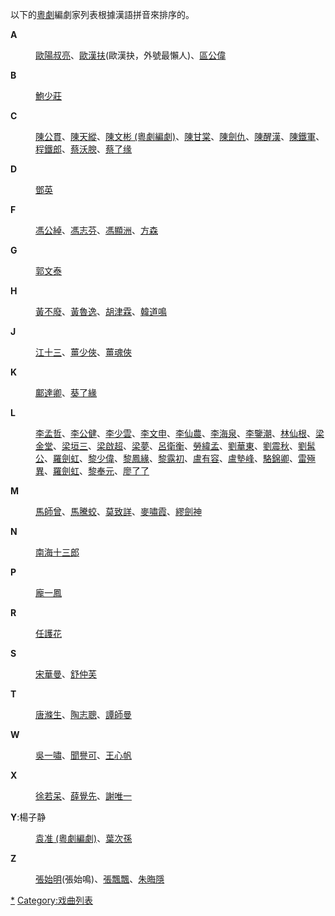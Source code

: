 以下的[[粵劇|粵劇]]編劇家列表根據漢語拼音來排序的。

'''A'''
: [[歐陽叔亮|歐陽叔亮]]、[[歐漢扶|歐漢扶]](歐漢抉，外號最懶人)、[[區公偉|區公偉]]
'''B'''
: [[鮑少莊|鮑少莊]]
'''C'''
: [[陳公貫|陳公貫]]、[[陳天縱|陳天縱]]、[[陳文彬_(粵劇編劇)|陳文彬 (粵劇編劇)]]、[[陳甘棠|陳甘棠]]、[[陳劍仇|陳劍仇]]、[[陳醒漢|陳醒漢]]、[[陳鐵軍|陳鐵軍]]、[[程鐵郎|程鐵郎]]、[[蔡沃腴|蔡沃腴]]、[[蔡了缘|蔡了缘]]

'''D'''
: [[鄧英|鄧英]]

'''F'''
: [[馮公綽|馮公綽]]、[[馮志芬|馮志芬]]、[[馮顯洲|馮顯洲]]、[[方森|方森]]

'''G'''
: [[郭文泰|郭文泰]]
'''H'''
: [[黃不廢|黃不廢]]、[[黃魯逸|黃魯逸]]、[[胡津霖|胡津霖]]、[[韓道鳴|韓道鳴]]
'''J'''
: [[江十三|江十三]]、[[薑少俠|薑少俠]]、[[薑魂俠|薑魂俠]]
'''K'''
: [[鄺達卿|鄺達卿]]、[[葵了緣|葵了緣]]

'''L'''
: [[李孟哲|李孟哲]]、[[李公健|李公健]]、[[李少雲|李少雲]]、[[李文申|李文申]]、[[李仙農|李仙農]]、[[李海泉|李海泉]]、[[李鑒潮|李鑒潮]]、[[林仙根|林仙根]]、[[梁金堂|梁金堂]]、[[梁垣三|梁垣三]]、[[梁啟超|梁啟超]]、[[梁夢|梁夢]]、[[呂衛衡|呂衛衡]]、[[勞緯孟|勞緯孟]]、[[劉華東|劉華東]]、[[劉震秋|劉震秋]]、[[劉髯公|劉髯公]]、[[羅劍虹|羅劍虹]]、[[黎少偉|黎少偉]]、[[黎鳳緣|黎鳳緣]]、[[黎露初|黎露初]]、[[盧有容|盧有容]]、[[盧墊峰|盧墊峰]]、[[駱錦卿|駱錦卿]]、[[雷殛異|雷殛異]]、[[羅劍虹|羅劍虹]]、[[黎奉元|黎奉元]]、[[廖了了|廖了了]]

'''M'''
: [[馬師曾|馬師曾]]、[[馬騰蛟|馬騰蛟]]、[[莫致詳|莫致詳]]、[[麥嘯霞|麥嘯霞]]、[[繆劍神|繆劍神]]

'''N'''
:[[南海十三郎|南海十三郎]]

'''P'''
: [[龐一鳳|龐一鳳]]

'''R'''
: [[任護花|任護花]]
'''S'''
: [[宋華曼|宋華曼]]、[[舒仲芙|舒仲芙]]

'''T'''
: [[唐滌生|唐滌生]]、[[陶志聰|陶志聰]]、[[譚師曼|譚師曼]]
'''W'''
: [[吳一嘯|吳一嘯]]、[[聞譽可|聞譽可]]、[[王心帆|王心帆]]
'''X'''
: [[徐若呆|徐若呆]]、[[薛覺先|薛覺先]]、[[謝唯一|謝唯一]]
'''Y''':楊子静

: [[袁准_(粵劇編劇)|袁准 (粵劇編劇)]]、[[葉次孫|葉次孫]]
'''Z'''
: [[張始明|張始明]](張始鳴)、[[張飄飄|張飄飄]]、[[朱晦隱|朱晦隱]]

[[Category:粵劇編劇家|*]]
[[Category:戏曲列表|Category:戏曲列表]]